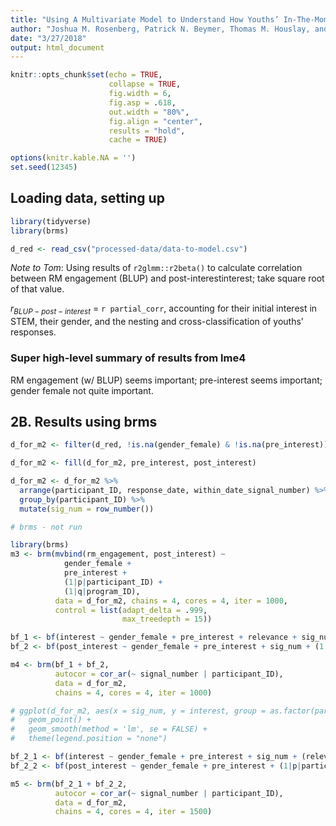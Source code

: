 ```yaml
---
title: "Using A Multivariate Model to Understand How Youths’ In-The-Moment Engagement Predicts Changes in Youths’ Interest"
author: "Joshua M. Rosenberg, Patrick N. Beymer, Thomas M. Houslay, and Jennifer A. Schmidt"
date: "3/27/2018"
output: html_document
---
```


```r
knitr::opts_chunk$set(echo = TRUE, 
                      collapse = TRUE,
                      fig.width = 6,
                      fig.asp = .618,
                      out.width = "80%", 
                      fig.align = "center", 
                      results = "hold", 
                      cache = TRUE) 

options(knitr.kable.NA = '')
set.seed(12345)
```

## Loading data, setting up

```r
library(tidyverse)
library(brms)

d_red <- read_csv("processed-data/data-to-model.csv")
```

*Note to Tom*: Using results of `r2glmm::r2beta()` to calculate correlation between RM engagement (BLUP) and post-interestinterest; take square root of that value.

${ r }_{ BLUP-post-interest }$ = `r partial_corr`, accounting for their initial interest in STEM, their gender, and the nesting and cross-classification of youths’ responses.

### Super high-level summary of results from lme4

RM engagement (w/ BLUP) seems important; pre-interest seems important; gender female not quite important.

## 2B. Results using brms

```r
d_for_m2 <- filter(d_red, !is.na(gender_female) & !is.na(pre_interest)) # # if there are missing vals in the fixed predictors, MCMCglmm gives a warning

d_for_m2 <- fill(d_for_m2, pre_interest, post_interest)

d_for_m2 <- d_for_m2 %>% 
  arrange(participant_ID, response_date, within_date_signal_number) %>%
  group_by(participant_ID) %>%
  mutate(sig_num = row_number())

# brms - not run

library(brms)
m3 <- brm(mvbind(rm_engagement, post_interest) ~ 
            gender_female + 
            pre_interest +
            (1|p|participant_ID) +
            (1|q|program_ID),
          data = d_for_m2, chains = 4, cores = 4, iter = 1000,
          control = list(adapt_delta = .999,
                         max_treedepth = 15))

```


```r
bf_1 <- bf(interest ~ gender_female + pre_interest + relevance + sig_num + (relevance + sig_num|p|participant_ID))
bf_2 <- bf(post_interest ~ gender_female + pre_interest + sig_num + (1|p|participant_ID))

m4 <- brm(bf_1 + bf_2,
          autocor = cor_ar(~ signal_number | participant_ID),
          data = d_for_m2, 
          chains = 4, cores = 4, iter = 1000)
```

```r
# ggplot(d_for_m2, aes(x = sig_num, y = interest, group = as.factor(participant_ID), color = as.factor(participant_ID))) +
#   geom_point() +
#   geom_smooth(method = 'lm', se = FALSE) +
#   theme(legend.position = "none")

bf_2_1 <- bf(interest ~ gender_female + pre_interest + sig_num + (relevance + sig_num|p|participant_ID) + (1|program_ID))
bf_2_2 <- bf(post_interest ~ gender_female + pre_interest + (1|p|participant_ID) + (1|program_ID))

m5 <- brm(bf_2_1 + bf_2_2,
          autocor = cor_ar(~ signal_number | participant_ID),
          data = d_for_m2, 
          chains = 4, cores = 4, iter = 1500)
```